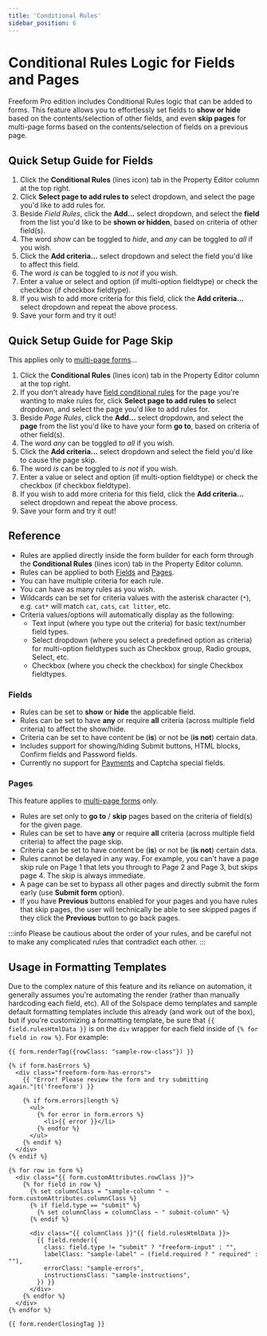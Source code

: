 ```yaml
---
title: 'Conditional Rules'
sidebar_position: 6
---
```




# Conditional Rules Logic for Fields and Pages<Badge type="pro" text="Pro" /><Badge type="feature" text="2.4.0+" />

Freeform Pro edition includes Conditional Rules logic that can be added to forms. This feature allows you to effortlessly set fields to **show or hide** based on the contents/selection of other fields, and even **skip pages** for multi-page forms based on the contents/selection of fields on a previous page.

<Photo img={ConditionalRulesPhoto} alt="Form Builder - Conditional Rules" />

## Quick Setup Guide for Fields

1. Click the **Conditional Rules** (lines icon) tab in the Property Editor column at the top right.
2. Click **Select page to add rules to** select dropdown, and select the page you'd like to add rules for.
3. Beside _Field Rules_, click the **Add...** select dropdown, and select the **field** from the list you'd like to be **shown or hidden**, based on criteria of other field(s).
4. The word _show_ can be toggled to _hide_, and _any_ can be toggled to _all_ if you wish.
5. Click the **Add criteria...** select dropdown and select the field you'd like to affect this field.
6. The word _is_ can be toggled to _is not_ if you wish.
7. Enter a value or select and option (if multi-option fieldtype) or check the checkbox (if checkbox fieldtype).
8. If you wish to add more criteria for this field, click the **Add criteria...** select dropdown and repeat the above process.
9. Save your form and try it out!

## Quick Setup Guide for Page Skip

This applies only to [multi-page forms](./multi-page-forms)...

1. Click the **Conditional Rules** (lines icon) tab in the Property Editor column at the top right.
2. If you don't already have [field conditional rules](#conditional-rules-logic-for-fields-and-pages) for the page you're wanting to make rules for, click **Select page to add rules to** select dropdown, and select the page you'd like to add rules for.
3. Beside _Page Rules_, click the **Add...** select dropdown, and select the **page** from the list you'd like to have your form **go to**, based on criteria of other field(s).
4. The word _any_ can be toggled to _all_ if you wish.
5. Click the **Add criteria...** select dropdown and select the field you'd like to cause the page skip.
6. The word _is_ can be toggled to _is not_ if you wish.
7. Enter a value or select and option (if multi-option fieldtype) or check the checkbox (if checkbox fieldtype).
8. If you wish to add more criteria for this field, click the **Add criteria...** select dropdown and repeat the above process.
9. Save your form and try it out!

## Reference

- Rules are applied directly inside the form builder for each form through the **Conditional Rules** (lines icon) tab in the Property Editor column.
- Rules can be applied to both [Fields](#fields) and [Pages](#pages).
- You can have multiple criteria for each rule.
- You can have as many rules as you wish.
- Wildcards can be set for criteria values with the asterisk character (`*`), e.g. `cat*` will match `cat`, `cats`, `cat litter`, etc.
- Criteria values/options will automatically display as the following:
  - Text input (where you type out the criteria) for basic text/number field types.
  - Select dropdown (where you select a predefined option as criteria) for multi-option fieldtypes such as Checkbox group, Radio groups, Select, etc.
  - Checkbox (where you check the checkbox) for single Checkbox fieldtypes.

### Fields

- Rules can be set to **show** or **hide** the applicable field.
- Rules can be set to have **any** or require **all** criteria (across multiple field criteria) to affect the show/hide.
- Criteria can be set to have content be (**is**) or not be (**is not**) certain data.
- Includes support for showing/hiding Submit buttons, HTML blocks, Confirm fields and Password fields.
- Currently no support for [Payments](../integrations/stripe-payments) and Captcha special fields.

### Pages

This feature applies to [multi-page forms](./multi-page-forms) only.

- Rules are set only to **go to** / **skip** pages based on the criteria of field(s) for the given page.
- Rules can be set to have **any** or require **all** criteria (across multiple field criteria) to affect the page skip.
- Criteria can be set to have content be (**is**) or not be (**is not**) certain data.
- Rules cannot be delayed in any way. For example, you can't have a page skip rule on Page 1 that lets you through to Page 2 and Page 3, but skips page 4. The skip is always immediate.
- A page can be set to bypass all other pages and directly submit the form early (use **Submit form** option).
- If you have **Previous** buttons enabled for your pages and you have rules that skip pages, the user will technically be able to see skipped pages if they click the **Previous** button to go back pages.

:::info
Please be cautious about the order of your rules, and be careful not to make any complicated rules that contradict each other.
:::

## Usage in Formatting Templates

Due to the complex nature of this feature and its reliance on automation, it generally assumes you're automating the render (rather than manually hardcoding each field, etc). All of the Solspace demo templates and sample default formatting templates include this already (and work out of the box), but if you're customizing a formatting template, be sure that `{{ field.rulesHtmlData }}` is on the `div` wrapper for each field inside of `{% for field in row %}`. For example:

```twig {25} showLineNumbers
{{ form.renderTag({rowClass: "sample-row-class"}) }}

{% if form.hasErrors %}
  <div class="freeform-form-has-errors">
    {{ "Error! Please review the form and try submitting again."|t('freeform') }}

    {% if form.errors|length %}
      <ul>
        {% for error in form.errors %}
          <li>{{ error }}</li>
        {% endfor %}
      </ul>
    {% endif %}
  </div>
{% endif %}

{% for row in form %}
  <div class="{{ form.customAttributes.rowClass }}">
    {% for field in row %}
      {% set columnClass = "sample-column " ~ form.customAttributes.columnClass %}
      {% if field.type == "submit" %}
        {% set columnClass = columnClass ~ " submit-column" %}
      {% endif %}

      <div class="{{ columnClass }}"{{ field.rulesHtmlData }}>
        {{ field.render({
          class: field.type != "submit" ? "freeform-input" : "",
          labelClass: "sample-label" ~ (field.required ? " required" : ""),
          errorClass: "sample-errors",
          instructionsClass: "sample-instructions",
        }) }}
      </div>
    {% endfor %}
  </div>
{% endfor %}

{{ form.renderClosingTag }}
```
